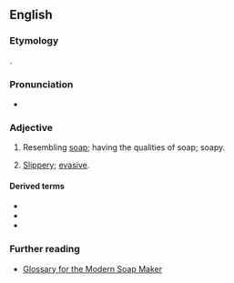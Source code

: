 ==English==

===Etymology===
{{der|en|la|sāpō||soap}} {{suffix|en||aceous}}.

===Pronunciation===
* {{rhymes|en|eɪʃəs}}

===Adjective===
{{en-adj}}

# Resembling [[soap]]; having the qualities of soap; soapy.
# {{lb|en|figurative}} [[slippery|Slippery]]; [[evasive]]. {{rfex|en}}

====Derived terms====
* {{l|en|nonsaponaceous}}
* {{l|en|saponaceous body}}
* {{l|en|saponaceousness}}

===Further reading===
* [http://www.ccnphawaii.com/glossary-s.htm Glossary for the Modern Soap Maker]